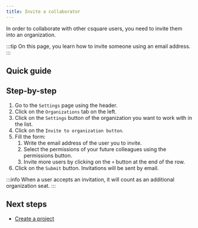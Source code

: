 ```yaml
---
title: Invite a collaborator
---
```



In order to collaborate with other csquare users, you need to invite them into an organization.

:::tip
On this page, you learn how to invite someone using an email address.
:::

## Quick guide

<VideoPlayer src="/videos/organizations-invite-a-collaborator.webm" />

## Step-by-step

1. Go to the `Settings` page using the header.
2. Click on the `Organizations` tab on the left.
3. Click on the `Settings` button of the organization you want to work with in the list.
4. Click on the `Invite to organization button`.
5. Fill the form:
   1. Write the email address of the user you to invite.
   2. Select the permissions of your future colleagues using the permissions button.
   3. Invite more users by clicking on the `+` button at the end of the row.
6. Click on the `Submit` button. Invitations will be sent by email.

:::info
When a user accepts an invitation, it will count as an additional organization seat.
:::

## Next steps

- [Create a project](../projects/create-a-project)
